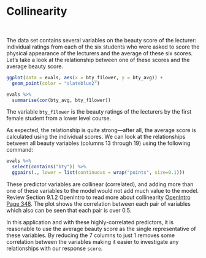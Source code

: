 # Collinearity 

<br>

The data set contains several variables on the beauty score of the lecturer: individual ratings from each of the six students who were asked to score the physical appearance of the lecturers and the average of these six scores. Let's take a look at the relationship between one of these scores and the average beauty score.

```r
ggplot(data = evals, aes(x = bty_f1lower, y = bty_avg)) +
  geom_point(color = "slateblue2")

evals %>% 
  summarise(cor(bty_avg, bty_f1lower))
```

The variable `bty_f1lower` is the beauty ratings of the lecturers by the first female student from a lower level course.

As expected, the relationship is quite strong---after all, the average score is calculated using the individual scores. We can look at the relationships between all beauty variables (columns 13 through 19) using the following command:

```r
evals %>%
  select(contains("bty")) %>%
  ggpairs(., lower = list(continuous = wrap("points", size=0.1)))
```

These predictor variables are collinear (correlated), and adding more than one of these variables to the model would not add much value to the model. Review Section 9.1.2 OpenIntro to read more about collinearity <a href="https://www.openintro.org/redirect.php?go=os4_tablet&referrer=/stat/os4.php#page=348" target="_blank">OpenIntro Page 348</a>. The plot shows the correlation between each pair of variables which also can be seen that each pair is over 0.5. 


In this application and with these highly-correlated predictors, it is reasonable to use the average beauty score as the single representative of these variables. 
By reducing the 7 columns to just 1 removes some correlation between the variables making it easier to investigate any relationships with our response `score`. 

<br>
